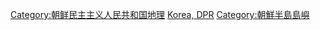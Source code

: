 [[Category:朝鲜民主主义人民共和国地理|Category:朝鲜民主主义人民共和国地理]]
[[Category:亚洲各国岛屿|Korea, DPR]]
[[Category:朝鮮半島島嶼|Category:朝鮮半島島嶼]]